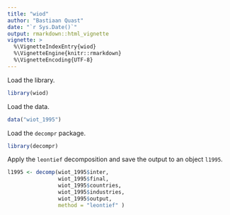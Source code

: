 ```yaml
---
title: "wiod"
author: "Bastiaan Quast"
date: "`r Sys.Date()`"
output: rmarkdown::html_vignette
vignette: >
  %\VignetteIndexEntry{wiod}
  %\VignetteEngine{knitr::rmarkdown}
  %\VignetteEncoding{UTF-8}
---
```


Load the library.

```r
library(wiod)
```

Load the data.

```r
data("wiot_1995")
```

Load the `decompr` package.

```r
library(decompr)
```

Apply the `leontief` decomposition and save the output to an object `l1995`.

```r
l1995 <- decomp(wiot_1995$inter,
                wiot_1995$final,
                wiot_1995$countries,
                wiot_1995$industries,
                wiot_1995$output,
                method = "leontief" )
```
